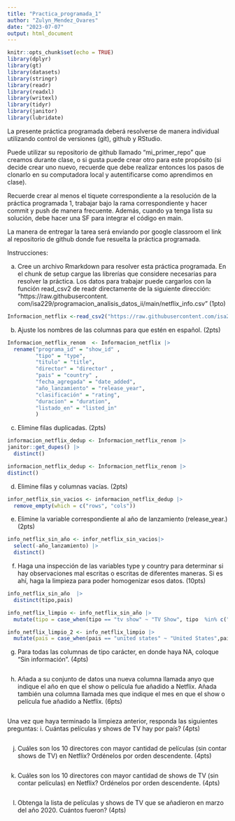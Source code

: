 ```yaml
---
title: "Practica_programada_1"
author: "Zulyn_Mendez_Ovares"
date: "2023-07-07"
output: html_document
---
```


```r
knitr::opts_chunk$set(echo = TRUE)
library(dplyr)
library(gt)
library(datasets)
library(stringr)
library(readr)
library(readxl) 
library(writexl) 
library(tidyr)
library(janitor) 
library(lubridate)
```

La presente práctica programada deberá resolverse de manera individual utilizando control de versiones (git), github y RStudio. 

Puede utilizar su repositorio de github llamado “mi_primer_repo” que creamos durante clase, o si gusta puede crear otro para este propósito (si decide crear uno nuevo, recuerde que debe realizar entonces los pasos de clonarlo en su computadora local y autentificarse como aprendimos en clase). 

Recuerde crear al menos el tiquete correspondiente a la resolución de la práctica programada 1, trabajar bajo la rama correspondiente y hacer commit y push de manera frecuente. Además, cuando ya tenga lista su solución, debe hacer una SF para integrar el código en main. 

La manera de entregar la tarea será enviando por google classroom el link al repositorio de github donde fue resuelta la práctica programada. 

Instrucciones: 

a. Cree un archivo Rmarkdown para resolver esta práctica programada. En el chunk de setup cargue las librerías que considere necesarias para resolver la práctica. Los datos para trabajar puede cargarlos con la función read_csv2 de readr directamente de la siguiente dirección: “https://raw.githubusercontent. com/isa229/programacion_analisis_datos_ii/main/netflix_info.csv” (1pto) 

```r
Informacion_netflix <-read_csv2("https://raw.githubusercontent.com/isa229/programacion_analisis_datos_ii/main/netflix_info.csv")
```

b. Ajuste los nombres de las columnas para que estén en español. (2pts)
```r
Informacion_netflix_renom  <- Informacion_netflix |>
  rename("programa_id" = "show_id" ,
         "tipo" = "type",
         "titulo" = "title",
         "director" = "director" ,
         "pais" = "country" ,
         "fecha_agregada" = "date_added",
         "año_lanzamiento" = "release_year",
         "clasificación" = "rating",
         "duracion" = "duration",
         "listado_en" = "listed_in"
         )
```


c. Elimine filas duplicadas. (2pts) 
```r
informacion_netflix_dedup <- Informacion_netflix_renom |>
janitor::get_dupes() |> 
  distinct()
```

```r
informacion_netflix_dedup <- Informacion_netflix_renom |>
distinct()
```

d. Elimine filas y columnas vacías. (2pts) 

```r
infor_netflix_sin_vacios <- informacion_netflix_dedup |> 
  remove_empty(which = c("rows", "cols"))
```

e. Elimine la variable correspondiente al año de lanzamiento (release_year.) (2pts) 
```r
info_netflix_sin_año <- infor_netflix_sin_vacios|> 
  select(-año_lanzamiento) |>
  distinct()
```


f. Haga una inspección de las variables type y country para determinar si hay observaciones mal escritas o escritas de diferentes maneras. Si es ahí, haga la limpieza para poder homogenizar esos datos. (10pts) 

```r
info_netflix_sin_año  |>
  distinct(tipo,pais)
```

```r
info_netflix_limpio <- info_netflix_sin_año |>
  mutate(tipo = case_when(tipo == "tv show" ~ "TV Show", tipo  %in% c("movie", "Movi") ~ "Movie", TRUE ~ tipo))
```

```r
info_netflix_limpio_2 <- info_netflix_limpio |>
  mutate(pais = case_when(pais == "united states" ~ "United States",pais == "india" ~ "India",pais == "canada" ~ "Canada" ,pais == "pakistan" ~ "Pakistan", TRUE ~ pais))
```


g. Para todas las columnas de tipo carácter, en donde haya NA, coloque “Sin información”. (4pts) 
```r

```


h. Añada a su conjunto de datos una nueva columna llamada anyo que indique el año en que el show o película fue añadido a Netflix. Añada también una columna llamada mes que indique el mes en que el show o película fue añadido a Netflix. (6pts) 
```r

```


Una vez que haya terminado la limpieza anterior, responda las siguientes preguntas: i. Cuántas películas y shows de TV hay por país? (4pts) 
```r

```


j. Cuáles son los 10 directores con mayor cantidad de películas (sin contar shows de TV) en Netflix? Ordénelos por orden descendente. (4pts)
```r

```

k. Cuáles son los 10 directores con mayor cantidad de shows de TV (sin contar películas) en Netflix? Ordénelos por orden descendente. (4pts) 
```r

```


l. Obtenga la lista de películas y shows de TV que se añadieron en marzo del año 2020. Cuántos fueron? (4pts) 

```r

```

